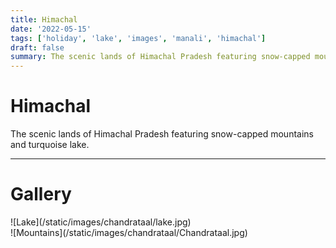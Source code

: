 ```yaml
---
title: Himachal
date: '2022-05-15'
tags: ['holiday', 'lake', 'images', 'manali', 'himachal']
draft: false
summary: The scenic lands of Himachal Pradesh featuring snow-capped mountains and turquoise lake.
---
```


# Himachal

The scenic lands of Himachal Pradesh featuring snow-capped mountains and turquoise lake.

---

# Gallery

<div className="flex flex-wrap -mx-2 overflow-hidden xl:-mx-2">
  <div className="my-1 px-2 w-full overflow-hidden xl:my-1 xl:px-2 xl:w-1/2">
    ![Lake](/static/images/chandrataal/lake.jpg)
  </div>
  <div className="my-1 px-2 w-full overflow-hidden xl:my-1 xl:px-2 xl:w-1/2">
    ![Mountains](/static/images/chandrataal/Chandrataal.jpg)
  </div>
</div>